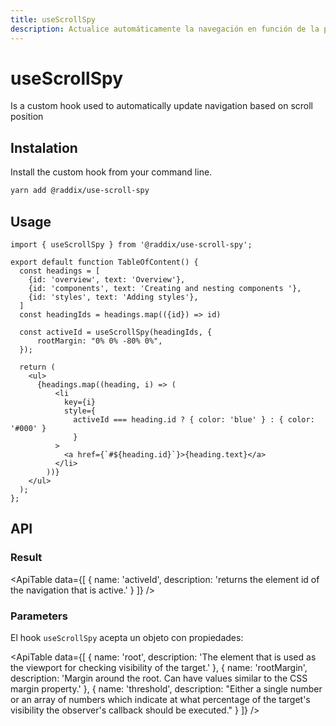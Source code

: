 ```yaml
---
title: useScrollSpy
description: Actualice automáticamente la navegación en función de la posición de desplazamiento.
---
```


# useScrollSpy

Is a custom hook used to automatically update navigation based on scroll position

## Instalation

Install the custom hook from your command line.

```bash
yarn add @raddix/use-scroll-spy
```

## Usage

```tsx
import { useScrollSpy } from '@raddix/use-scroll-spy';

export default function TableOfContent() {
  const headings = [
    {id: 'overview', text: 'Overview'},
    {id: 'components', text: 'Creating and nesting components '},
    {id: 'styles', text: 'Adding styles'},
  ]
  const headingIds = headings.map(({id}) => id)

  const activeId = useScrollSpy(headingIds, {
      rootMargin: "0% 0% -80% 0%",
  });

  return (
    <ul>
      {headings.map((heading, i) => (
          <li
            key={i}
            style={
              activeId === heading.id ? { color: 'blue' } : { color: '#000' }
              }
          >
            <a href={`#${heading.id}`}>{heading.text}</a>
          </li>
        ))}
    </ul>
  );
};
```

## API

### Result

<ApiTable
  data={[
    {
      name: 'activeId',
      description: 'returns the element id of the navigation that is active.'
    }
  ]}
/>

### Parameters

El hook <code>useScrollSpy</code> acepta un objeto con propiedades:

<ApiTable
  data={[
    {
      name: 'root',
      description:
        'The element that is used as the viewport for checking visibility of the target.'
    },
    {
      name: 'rootMargin',
      description:
        'Margin around the root. Can have values similar to the CSS margin property.'
    },
    {
      name: 'threshold',
      description:
        "Either a single number or an array of numbers which indicate at what percentage of the target's visibility the observer's callback should be executed."
    }
  ]}
/>
